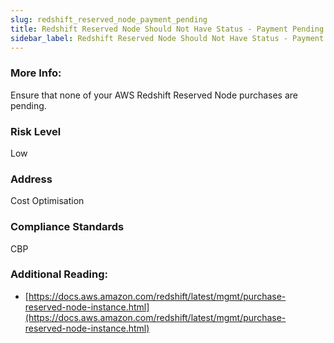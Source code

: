 ```yaml
---
slug: redshift_reserved_node_payment_pending
title: Redshift Reserved Node Should Not Have Status - Payment Pending
sidebar_label: Redshift Reserved Node Should Not Have Status - Payment Pending
---
```


### More Info:

Ensure that none of your AWS Redshift Reserved Node purchases are pending.

### Risk Level

Low

### Address

Cost Optimisation

### Compliance Standards

CBP


### Additional Reading:

- [https://docs.aws.amazon.com/redshift/latest/mgmt/purchase-reserved-node-instance.html](https://docs.aws.amazon.com/redshift/latest/mgmt/purchase-reserved-node-instance.html) 

